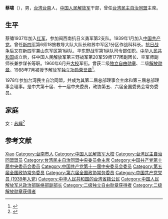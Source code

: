 '''蔡啸'''（{{bd|1919年|10月|1990年|1月11日|catIdx=C蔡}}），男，[[台灣省|台湾]][[台南市|台南]]人，[[中国人民解放军|中国人民解放军]]干部，曾任[[台湾民主自治同盟|台湾民主自治同盟]]主席。

== 生平 ==
蔡嘯1937年加入[[中國工農紅軍|红军]]，参加闽西南抗日义勇军第2支队。1939年1月加入[[中国共产党|中国共产党]]。曾任[[新四军|新四军]]第6师18旅教导大队大队长和苏中军区1分区作战科科长。[[中國抗日戰爭|抗日战争]]后又在新四军兼山东军区第1纵队、华东野战军第1纵队司令部任职。[[中华人民共和国|中华人民共和国]]成立后，任中国人民解放军第三野战军第20军59师177团副团长、空军师副师长兼参谋长等职。1960年6月升[[大校|大校]]军衔。曾获二级[[独立自由勋章|独立自由勋章]]、二级[[解放勋章|解放勋章]]。1988年7月被授予解放军[[独立功勋荣誉章|独立功勋荣誉章]]<ref>{{cite web|title=蔡啸|url=http://www.mzdp.org/Html/News/2011/0221/1263.htm|publisher=红岩联线|accessdate=2011-10-13}}</ref>。

1978年参加台湾民主自治同盟，并成为其第二届总部理事会主席和第三届总部理事会理事。是中共第十届、十一届中央委员，政协第五、六届全国委员会常务委员。

== 家庭 ==
女：[[苏辉|苏辉]]<ref>{{Cite web|url=https://item.btime.com/m_2s1cl13q2pd|title=相隔38年，父女先后当选主席|accessdate=2018-03-02|work=北京时间|archive-url=https://web.archive.org/web/20180303105809/https://item.btime.com/m_2s1cl13q2pd|archive-date=2018-03-03|dead-url=yes}}</ref>

== 参考文献 ==
{{reflist}}

{{start box}}
{{s-before|[[謝雪紅|謝雪紅]]}}
{{s-title|[[台灣民主自治同盟|台灣民主自治同盟]]主席|1979年—1983年}}
{{s-after|[[蘇子蘅|蘇子蘅]]}}
{{end box}}

{{Navboxes 
| title  = 蔡啸在[[台湾民主自治同盟|台湾民主自治同盟]]的职务
| list1  =
{{台湾民主自治同盟第二届总部理事会}}
{{台湾民主自治同盟第三届总部理事会}}
}}

{{Authority control}}
{{DEFAULTSORT:Cai蔡}}
[[Category:蔡姓|Xiao]]
[[Category:台南市人|Category:台南市人]]
[[Category:中国人民解放军大校|Category:中国人民解放军大校]]
[[Category:台湾民主自治同盟盟员|Category:台湾民主自治同盟盟员]]
[[Category:台湾民主自治同盟中央委员会主席|Category:台湾民主自治同盟中央委员会主席]]
[[Category:中国共产党第十届中央委员会委员|Category:中国共产党第十届中央委员会委员]]
[[Category:中国共产党第十一届中央委员会委员|Category:中国共产党第十一届中央委员会委员]]
[[Category:第五届全国政协常务委员|Category:第五届全国政协常务委员]]
[[Category:第六届全国政协常务委员|Category:第六届全国政协常务委员]]
[[Category:中国共产党党员_(1939年入党)|Category:中国共产党党员 (1939年入党)]]
[[Category:中华人民共和国的台湾省籍公民|Category:中华人民共和国的台湾省籍公民]]
[[Category:中国人民解放军总政治部联络部副部长|Category:中国人民解放军总政治部联络部副部长]]
[[Category:二级独立自由勋章获得者|Category:二级独立自由勋章获得者]]
[[Category:二级解放勋章获得者|Category:二级解放勋章获得者]]